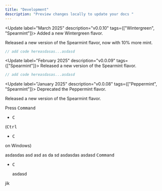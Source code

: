 ```yaml
---
title: "Development"
description: "Preview changes locally to update your docs "
---
```


<Update label="March 2025" description="v0.0.10" tags={["Wintergreen", "Spearmint"]}>
  Added a new Wintergreen flavor.

  Released a new version of the Spearmint flavor, now with 10% more mint.
</Update>

<CodeGroup>

```c# file name
// add code hereasdasas...asdasd
```

</CodeGroup>

<Update label="February 2025" description="v0.0.09" tags={["Spearmint"]}>
  Released a new version of the Spearmint flavor.
</Update>

<CodeGroup>

```c# file name
// add code hereasdasas...asdasd
```

</CodeGroup>


<Update label="January 2025" description="v0.0.08" tags={["Peppermint", "Spearmint"]}>
  Deprecated the Peppermint flavor.

  Released a new version of the Spearmint flavor.
</Update>


Press <kbd>Command</kbd>

 + <kbd>C</kbd>

 (<kbd>Ctrl</kbd>

 + <kbd>C</kbd>

 on Windows)

<Card title="New Card" icon="rocket" horizontal href="http://la.com" img="https://fdjsuzcsbmpqsraaooua.supabase.co/storage/v1/object/public/documentation-images/org-53a37986-2c9e-4094-b9e8-1e1ffae9e9ee/doc-b389b141-ae58-4fd5-91f9-6702fae9ac58/1758638266765-vc81ki2xs9-abstract-image.webp" cta="This is link">
  asdasdas asd asd as da sd asdasdas
</Card>

<Card title="New Card" icon="sparkles">
  asdasd <kbd>Command</kbd>

  - <kbd>C</kbd>

    asdasd
</Card>

<Card title="New Card" icon="sparkles">
  
</Card>

<Card title="New Card" icon="sparkles">
  jik
</Card>

<Card title="New Card" icon="sparkles">
  
</Card>

<Card title="New Card" icon="sparkles">
  
</Card>

<Card title="New Card" icon="sparkles">
  
</Card>

<Steps>
  <Step title="New Step">
    
  </Step>
</Steps>

<Tabs>
  <Tab title="Tab">
    
  </Tab>
  <Tab title="Tab">
    
  </Tab>
</Tabs>